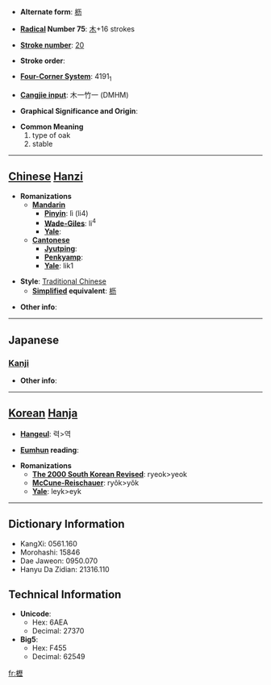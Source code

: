 * '''Alternate form''': [[枥]]

* '''[[Wiktionary:Chinese radical index| Radical]] Number 75''': [[Wiktionary:Chinese radical index 木|木]]+16 strokes

* '''[[Wiktionary:Chinese total strokes index|Stroke number]]''': [[Wiktionary:Chinese total strokes index 20|20]]

* '''Stroke order''': 

* '''[[Wiktionary:Chinese four corner index|Four-Corner System]]''': 4191<sub>1</sub>

* '''[[Wiktionary:Chinese Cangjie index|Cangjie input]]''': 木一竹一 (DMHM)

* '''Graphical Significance and Origin''': 

* '''Common Meaning'''
*#type of oak
*# stable


----

== [[Chinese]] [[Hanzi]] ==

* '''Romanizations'''
** '''[[Mandarin]]'''
*** '''[[Pinyin]]''': lì (li4)
*** '''[[Wade-Giles]]''': li<sup>4</sup>
*** '''[[Yale]]''': 
** '''[[Cantonese]]'''
*** '''[[Jyutping]]''':
*** '''[[Penkyamp]]''': 
*** '''[[Yale]]''': lik1

* '''Style''': [[Traditional Chinese]] 
** '''[[Simplified Chinese|Simplified]] equivalent''': [[枥]]

* '''Other info''': 

----

==Japanese==
===[[Kanji]]===
{{kanji|on readings=[[れき]] (reki)
|kun readings=[[かいばおけ]] (kaibaoke), [[くぬぎ]] (kunugi)
}}

* '''Other info''':  

----

== [[Korean]] [[Hanja]] ==

* '''[[Hangeul]]''': 력>역

* '''[[Eumhun]] reading''': 

* '''Romanizations'''
** '''[[The 2000 South Korean Revised Romanization|The 2000 South Korean Revised]]''': ryeok>yeok
** '''[[McCune-Reischauer]]''': ryŏk>yŏk
** '''[[Yale]]''': leyk>eyk

----

== Dictionary Information ==

* KangXi: 0561.160
* Morohashi: 15846
* Dae Jaweon: 0950.070
* Hanyu Da Zidian: 21316.110

== Technical Information ==

* '''Unicode''':
** Hex: 6AEA
** Decimal: 27370
* '''Big5''':
** Hex: F455
** Decimal: 62549

[[fr:櫪]]